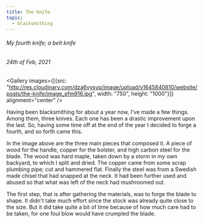 ```yaml
---
title: The Knife
topic:
  - blacksmithing
---
```


###### My fourth knife; a belt knife

###### &#x20;24th of Feb, 2021

<Gallery
  images={[{src: "http://res.cloudinary.com/dza6vysyp/image/upload/v1645840810/website/posts/the-knife/image_efm916.jpg", width: "750", height: "1000"}]}
  alignment="center"
/>

Having been blacksmithing for about a year now, I've made a few things. Among them, three knives. Each one has been a drastic improvement upon the last. So, having some time off at the end of the year I decided to forge a fourth, and so forth came this.

In the image above are the three main pieces that composed it. A piece of wood for the handle, copper for the bolster, and high carbon steel for the blade. The wood was hard maple, taken down by a storm in my own backyard, to which I split and dried. The copper came from some scrap plumbing pipe; cut and hammered flat. Finally the steel was from a Swedish made chisel that had snapped at the neck. It had been further used and abused so that what was left of the neck had mushroomed out.

The first step, that is after gathering the materials, was to forge the blade to shape. It didn't take much effort since the stock was already quite close to the size. But it did take quite a bit of time because of how much care had to be taken, for one foul blow would have crumpled the blade.
